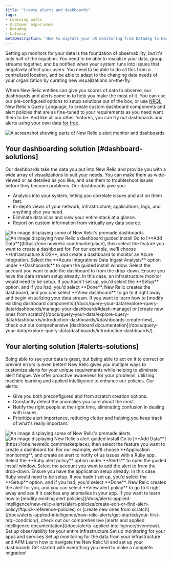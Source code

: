 ```yaml
---
title: "Create alerts and dashboards"
tags:
- Learning paths
- Customer experience
- Datadog
- Latency
metaDescription: "How to migrate your UX monitoring from Datadog to New Relic."
---
```









Setting up monitors for your data is the foundation of observability, but it's only half of the equation. You need to be able to visualize your data, group streams together, and be notified when your system runs into issues that negatively affect your users. You need to be able to do all this from a centralized location, and be able to adapt to the changing data needs of your organization by curating new visualizations on-the-fly. 

Where New Relic entities can give you scores of data to observe, our dashboards and alerts come in to help you make the most of it. You can use our pre-configured options to setup solutions out of the box, or use [NRQL](/docs/query-your-data/nrql-new-relic-query-language/get-started/introduction-nrql-new-relics-query-language/), New Relic's Query Language, to create custom dashboard components and alert policies that are as fine-tuned to your requirements as you need want them to be. And like all our other features, you can try out dashboards and alerts using your own data [for free](https://newrelic.com/signup).

<img
    title="Alerts-and-dash"
    alt="A screenshot showing parts of New Relic's alert monitor and dashboards"
    src={journeyAlertsAndDash}
/>

## Your dashboarding solution [#dashboard-solutions]

Our dashboards take the data you put into New Relic and provide you with a wide array of visualizations to suit your needs. You can make them as wide-viewed or as detailed as you like, and use them to troubleshoot issues before they become problems. Our dashboards give you:

* Analysis into your system, letting you correlate issues and act on them fast.
* In-depth views of your network, infrastructure, applications, logs, and anything else you need.
* Eliminate data silos and view your entire stack at a glance. 
* Report on custom information from virtually any data source.

<CollapserGroup>
    <Collapser
        id="dash-install"
        title="Install a premade dashboard"
    >
    <SideBySide>
    <Side>
        <img
        title="Premade dashboards"
        alt="An image displaying some of New Relic's premade dashboards"
        src={journeyInfraDash}
        />
        <img
        title="Dashboard guided install"
        alt="An image displaying New Relic's dashboard guided install"
        src={journeyAzureDash}
        />
    </Side>
    <Side>
    <Steps>
        <Step>
        Go to [**Add Data**](https://one.newrelic.com/marketplace), then select the feature you want to create a dashboard for. For our example, we'll choose **Infrastructure & OS**, and create a dashboard to monitor an Azure integration.  
        </Step>
        <Step>
        Select the **Azure Integrations Data Ingest Analysis** option under **Dashboards** to open the guided install window.
        </Step>
        <Step>
        Select the account you want to add the dashboard to from the drop-down.
        </Step>
        <Step>
        Ensure you have the data stream setup already. In this case, an infrastructure monitor would need to be setup. If you hadn't set up, you'd select the **Setup** option, and if you had, you'd select **Done**.
        </Step>
        <Step>
        New Relic creates the dashboard, and you can select **View dashboard** to go to it right away and begin visualizing your data stream.
        </Step>
    </Steps>
    If you want to learn how to [modify existing dashboard components](/docs/query-your-data/explore-query-data/dashboards/manage-your-dashboard/#dash-manage) or [create new ones from scratch](/docs/query-your-data/explore-query-data/dashboards/introduction-dashboards/#dashboards-create-new), check out our comprehensive [dashboard documentation](/docs/query-your-data/explore-query-data/dashboards/introduction-dashboards/).
    </Side>
    </SideBySide>
    </Collapser>
</CollapserGroup>

## Your alerting solution [#alerts-solutions]

Being able to see your data is great, but being able to act on it to correct or prevent errors is even better! New Relic gives you multiple ways to customize alerts for your unique requirements while helping to eliminate alert fatigue. We offer proactive awareness for your problems, utilizing machine learning and applied intelligence to enhance our policies. Our alerts:

* Give you both preconfigured and from scratch creation options.
* Constantly detect the anomalies you care about the most. 
* Notify the right people at the right time, eliminating confusion in dealing with issues.
* Prioritize alert importance, reducing clutter and helping you keep track of what's really important.

<CollapserGroup>
    <Collapser
        id="alerts-install"
        title="Install a premade alert"
    >
    <SideBySide>
    <Side>
        <img
        title="Premade alerts"
        alt="An image displaying some of New Relic's premade alerts"
        src={journeyPremadeAlerts}
        />
        <img
        title="Alert guided install"
        alt="An image displaying New Relic's alert guided install"
        src={journeyGuidedAlerts}
        />
    </Side>
    <Side>
    <Steps>
        <Step>
        Go to [**Add Data**](https://one.newrelic.com/marketplace), then select the feature you want to create a dashboard for. For our example, we'll choose **Application monitoring**, and create an alert to notify of us issues with a Ruby app.  
        </Step>
        <Step>
        Select the **Ruby alert policy** option under **Alerts** to open the guided install window.
        </Step>
        <Step>
        Select the account you want to add the alert to from the drop-down.
        </Step>
        <Step>
        Ensure you have the application setup already. In this case, Ruby would need to be setup. If you hadn't set up, you'd select the **Setup** option, and if you had, you'd select **Done**.
        </Step>
        <Step>
        New Relic creates the alert for you, and you can select **View alert policy** to go to it right away and see if it catches any anomalies in your app.
        </Step>
    </Steps>
    If you want to learn how to [modify existing alert policies](/docs/alerts-applied-intelligence/new-relic-alerts/alert-policies/create-edit-or-find-alert-policy/#quick-reference-policies) or [create new ones from scratch](/docs/alerts-applied-intelligence/new-relic-alerts/get-started/your-first-nrql-condition/), check out our comprehensive [alerts and applied intelligence documentation](/docs/alerts-applied-intelligence/overview/).
    </Side>
    </SideBySide>
    </Collapser>
</CollapserGroup>

<DocTiles numbered>
  <DocTile title='Install infrastructure agents' path="/docs/journey-migration/migrating-infra/">Set up observability for your entire infrastructure</DocTile>
  <DocTile title='Install APM agents' path="/docs/journey-migration/migrating-apm/">Set up monitoring for your apps and services </DocTile>
</DocTiles>

<DocTiles>
  <DocTile title='Monitor your logs' number='3' path="/docs/journey-migration/migrating-logs/">Set up monitoring for the data from your infrastructure and APM</DocTile>
  <DocTile title='Create dashboards' number='4' path="/docs/journey-migration/migrating-dashboards/" label={{text: "You are here", color: "orange"}}>Learn how to navigate the New Relic UI and set up your dashboards</DocTile>
  <DocTile title='Making the switch' number='5' path="/docs/journey-migration/making-the-switch/"> Get started with everything you need to make a complete migration!</DocTile>
</DocTiles>